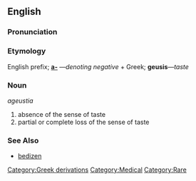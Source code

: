 ==English==

===Pronunciation===
{{pronstub}}

===Etymology===
English prefix; '''[[a-]]''' &mdash;''denoting negative'' + Greek; '''geusis'''&mdash;''taste''
<br>{{etystub}} <!---Requires Greek alphabet--->

===Noun===
''ageustia''

# absence of the sense of taste
# partial or complete loss of the sense of taste

===See Also===
* [[bedizen]]

[[Category:Greek derivations]]
[[Category:Medical]]
[[Category:Rare]]
